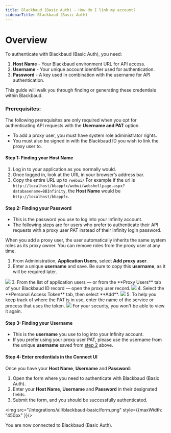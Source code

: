 ```yaml
---
title: Blackbaud (Basic Auth) - How do I link my account?
sidebarTitle: Blackbaud (Basic Auth)
---
```



# Overview

To authenticate with Blackbaud (Basic Auth), you need:
1. **Host Name** -  Your Blackbaud environment URL for API access.
1. **Username** -  Your unique account identifier used for authentication.
2. **Password** -  A key used in combination with the username for API authentication. 

This guide will walk you through finding or generating these credentials within Blackbaud.

### Prerequisites:

The following prerequisites are only required when you opt for authenticating API requests with the **Username and PAT** option.
- To add a proxy user, you must have system role administrator rights.
- You must also be signed in with the Blackbaud ID you wish to link the proxy user to.

#### Step 1: Finding your Host Name
1. Log in to your application as you normally would.
2. Once logged in, look at the URL in your browser’s address bar.
3. Copy the entire URL up to `/webui/` For example if the url is `http://localhost/bbappfx/webui/webshellpage.aspx?databasename=BBInfinity`, the **Host Name** would be `http://localhost/bbappfx`.

#### Step 2: Finding your Password
- This is the password you use to log into your Infinity account.  
- The following steps are for users who prefer to authenticate their API requests with a proxy user PAT instead of their Infinity login password.

<Note>When you add a proxy user, the user automatically inherits the same system roles as its proxy owner. You can remove roles from the proxy user at any time.</Note>
1. From Administration, **Application Users**, select **Add proxy user**.
2. Enter a unique **username** and save. Be sure to copy this **username**, as it will be required later.
<img src="/integrations/all/blackbaud-basic/add-proxy-user.png" />
3. From the list of application users — or from the **Proxy Users** tab of your Blackbaud ID record — open the proxy user record.
<img src="/integrations/all/blackbaud-basic/proxy-user-tab.png" />
4. Select the **Personal Access Token** tab, then select **Add**.
<img src="/integrations/all/blackbaud-basic/add-PAT.png" />
5. To help you keep track of where the PAT is in use, enter the name of the service or process that uses the token.

<img src="/integrations/all/blackbaud-basic/addPAT.png" />
<Note>For your security, you won't be able to view it again.</Note>

#### Step 3: Finding your Username
- This is the **username** you use to log into your Infinity account.  
- If you prefer using your proxy user PAT, please use the username from the unique **username** saved from [step 2](#step-2-finding-your-password) above. 

#### Step 4: Enter credentials in the Connect UI

Once you have your **Host Name**, **Username** and **Password**:
1. Open the form where you need to authenticate with Blackbaud (Basic Auth).
2. Enter your **Host Name**, **Username** and **Password** in their designated fields.
3. Submit the form, and you should be successfully authenticated.


<img src="/integrations/all/blackbaud-basic/form.png" style={{maxWidth: "450px" }}/>

You are now connected to Blackbaud (Basic Auth).
 